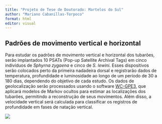 ---
title: "Projeto de Tese de Doutorado: Martelos do Sul"
author: "Mariano Cabanillas-Torpoco"
format: html
editor: visual
---

## Padrões de movimento vertical e horizontal

Para estudar os padrões de movimento vertical e horizontal dos tubarões, serão implantados 10 PSATs (Pop-up Satellite Archival Tags) em cinco indivíduos de *Sphyrna zygaena* e cinco de *S. lewini*. Esses dispositivos serão colocados perto da primeira nadadeira dorsal e registrarão dados de temperatura, profundidade e luminosidade ao longo de um período de 30 a 180 dias, dependendo do objetivo de cada estudo. Os dados de geolocalização serão processados usando o software [WC-GPE3](https://wildlifecomputers.com/support/downloads/), que aplicará modelos de Markov ocultos para estimar as localizações dos tubarões, permitindo a reconstrução de seus movimentos. Além disso, a velocidade vertical será calculada para classificar os registros de profundidade em fases de natação vertical.

![](web1.png)

